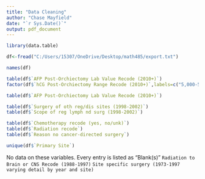 ```yaml
---
title: "Data Cleaning"
author: "Chase Mayfield"
date: "`r Sys.Date()`"
output: pdf_document
---
```




```r
library(data.table)

```

```r
df<-fread("C:/Users/15307/OneDrive/Desktop/math485/export.txt")

```

```r
names(df)
```


```r
table(df$`AFP Post-Orchiectomy Lab Value Recode (2010+)`)
factor(df$`hCG Post-Orchiectomy Range Recode (2010+)`,labels=c("5,000-50,000", "Above normal and less than 5,000 MIU/mL", "Blank(s)", "Greater than 50,000" , "Blank(s)", "Blank(s)", "Blank(s)", "normal"))
```

```r
table(df$`AFP Post-Orchiectomy Lab Value Recode (2010+)`)

```


```r
table(df$`Surgery of oth reg/dis sites (1998-2002)`)
table(df$`Scope of reg lymph nd surg (1998-2002)`)
```



```r
table(df$`Chemotherapy recode (yes, no/unk)`)
table(df$`Radiation recode`)
table(df$`Reason no cancer-directed surgery`)
```


```r
unique(df$`Primary Site`)
```

No data on these variables. Every entry is listed as "Blank(s)"
`Radiation to Brain or CNS Recode (1988-1997)`
`Site specific surgery (1973-1997 varying detail by year and site)`



